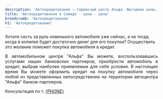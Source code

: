 ```yaml
---
description: 'Автокредитование — Сервисный центр Альфа. Выгодные цены, высокое качество работы, официальный автоцентр General Motors в Самаре.'
title: 'Автокредитование в Самаре - цены - цены'
breadcrumb: 'Автокредитование'
h1: 'Автокредитование'
---
```



<p>
   Хотите сесть за руль новенького автомобиля уже сейчас, а не тогда, когда в копилке будет достаточно денег для его покупки? Осуществить это желание поможет покупка автомобиля в кредит.
</p>
<p align="justify">
   В автомобильном центре "Альфа" Вы можете, воспользовавшись услугами наших банковских партнеров, приобрести автомобиль в кредит, выбрав наиболее приемлемые для себя условия. В настоящее время Вы можете оформить кредит на покупку автомобиля через любой из представленных непосредственно на территории автоцентра "Альфа" банков-партнеров.
</p>
<p align="justify">
   Консультация по т. <a href={`tel:${phoneFormat(PHONE)}`}>{PHONE}</a>
</p>
